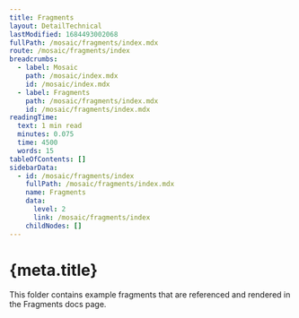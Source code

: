 ```yaml
---
title: Fragments
layout: DetailTechnical
lastModified: 1684493002068
fullPath: /mosaic/fragments/index.mdx
route: /mosaic/fragments/index
breadcrumbs:
  - label: Mosaic
    path: /mosaic/index.mdx
    id: /mosaic/index.mdx
  - label: Fragments
    path: /mosaic/fragments/index.mdx
    id: /mosaic/fragments/index.mdx
readingTime:
  text: 1 min read
  minutes: 0.075
  time: 4500
  words: 15
tableOfContents: []
sidebarData:
  - id: /mosaic/fragments/index
    fullPath: /mosaic/fragments/index.mdx
    name: Fragments
    data:
      level: 2
      link: /mosaic/fragments/index
    childNodes: []
---
```

# {meta.title}

This folder contains example fragments that are referenced and rendered in the Fragments docs page.
